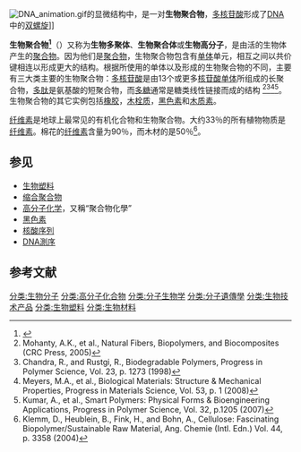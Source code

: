 {{Expand |time=2011-09-14T16:16:53+00:00 }}
[[File:DNA_animation.gif|thumb]]的显微结构中，是一对'''生物聚合物'''，[[多核苷酸|多核苷酸]]形成了[[DNA|DNA]]中的[[双螺旋|双螺旋]]]]

'''生物聚合物<ref>{{Cite web |url=https://www.termonline.cn/search?k=Biopolymer |title=存档副本 |access-date=2021-06-20 |archive-date=2021-06-24 |archive-url=https://web.archive.org/web/20210624201327/https://www.termonline.cn/search?k=Biopolymer |dead-url=no }}</ref>'''（{{lang-en|Biopolymer}}）又称为'''生物多聚体'''、'''生物聚合体'''或'''生物高分子'''，是由活的生物体产生的[[聚合物|聚合物]]。因为他们是[[聚合物|聚合物]]，生物聚合物包含有[[单体|单体]]单元，相互之间以共价键相连以形成更大的结构。根据所使用的单体以及形成的生物聚合物的不同，主要有三大类主要的生物聚合物：[[多核苷酸|多核苷酸]]是由13个或更多[[核苷酸|核苷酸]][[单体|单体]]所组成的长聚合物，[[多肽|多肽]]是氨基酸的短聚合物，而[[多糖|多糖]]通常是糖类线性链接而成的结构
<ref>Mohanty, A.K., et al., Natural Fibers, Biopolymers, and Biocomposites (CRC Press, 2005)</ref><ref>Chandra, R., and Rustgi, R., Biodegradable Polymers, Progress in Polymer Science, Vol. 23, p. 1273 (1998)</ref><ref>Meyers, M.A., et al., Biological Materials: Structure & Mechanical Properties, Progress in Materials Science, Vol. 53, p. 1 (2008)</ref><ref>Kumar, A., et al., Smart Polymers: Physical Forms & Bioengineering Applications, Progress in Polymer Science, Vol. 32, p.1205 (2007)</ref>。生物聚合物的其它实例包括[[橡胶|橡胶]]，[[木栓质|木栓质]]，[[黑色素|黑色素]]和[[木质素|木质素]]。

[[纤维素|纤维素]]是地球上最常见的有机化合物和生物聚合物。大约33％的所有植物物质是[[纤维素|纤维素]]。棉花的[[纤维素|纤维素]]含量为90％，而木材的是50％<ref>
Klemm, D., Heublein, B., Fink, H., and Bohn, A., Cellulose: Fascinating Biopolymer/Sustainable Raw Material, Ang. Chemie (Intl. Edn.) Vol. 44, p. 3358 (2004)</ref>。

==参见==
* [[生物塑料|生物塑料]]
* [[缩合聚合物|缩合聚合物]]
* [[高分子化学|高分子化学]]，又稱“聚合物化學”
* [[黑色素|黑色素]]
* [[核酸序列|核酸序列]]
* [[DNA測序|DNA測序]]

==参考文献==
{{reflist}}


[[分类:生物分子|分类:生物分子]]
[[分类:高分子化合物|分类:高分子化合物]]
[[分类:分子生物学|分类:分子生物学]]
[[分类:分子遺傳學|分类:分子遺傳學]]
[[分类:生物技术产品|分类:生物技术产品]]
[[分类:生物塑料|分类:生物塑料]]
[[分类:生物材料|分类:生物材料]]{{Authority control}}